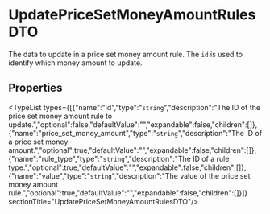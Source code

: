 
# UpdatePriceSetMoneyAmountRulesDTO

The data to update in a price set money amount rule. The `id` is used to identify which money amount to update.

## Properties

<TypeList types={[{"name":"id","type":"`string`","description":"The ID of the price set money amount rule to update.","optional":false,"defaultValue":"","expandable":false,"children":[]},{"name":"price_set_money_amount","type":"`string`","description":"The ID of a price set money amount.","optional":true,"defaultValue":"","expandable":false,"children":[]},{"name":"rule_type","type":"`string`","description":"The ID of a rule type.","optional":true,"defaultValue":"","expandable":false,"children":[]},{"name":"value","type":"`string`","description":"The value of the price set money amount rule.","optional":true,"defaultValue":"","expandable":false,"children":[]}]}  sectionTitle="UpdatePriceSetMoneyAmountRulesDTO"/>

